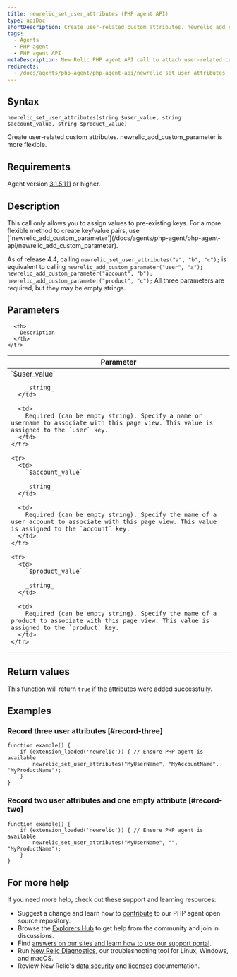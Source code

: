 ```yaml
---
title: newrelic_set_user_attributes (PHP agent API)
type: apiDoc
shortDescription: Create user-related custom attributes. newrelic_add_custom_parameter is more flexible.
tags:
  - Agents
  - PHP agent
  - PHP agent API
metaDescription: New Relic PHP agent API call to attach user-related custom attributes to APM and Browser events.
redirects:
  - /docs/agents/php-agent/php-agent-api/newrelic_set_user_attributes
---
```


## Syntax

```
newrelic_set_user_attributes(string $user_value, string $account_value, string $product_value)
```

Create user-related custom attributes. newrelic_add_custom_parameter is more flexible.

## Requirements

Agent version [3.1.5.111](https://docs.newrelic.com/docs/release-notes/agent-release-notes/php-release-notes/php-agent-315111) or higher.

## Description

<Callout variant="tip">
  This call only allows you to assign values to pre-existing keys. For a more flexible method to create key/value pairs, use [`newrelic_add_custom_parameter`](/docs/agents/php-agent/php-agent-api/newrelic_add_custom_parameter).
</Callout>

As of release 4.4, calling `newrelic_set_user_attributes("a", "b", "c");` is equivalent to calling `newrelic_add_custom_parameter("user", "a"); newrelic_add_custom_parameter("account", "b"); newrelic_add_custom_parameter("product", "c");` All three parameters are required, but they may be empty strings.

## Parameters

<table>
  <thead>
    <tr>
      <th width="25%">
        Parameter
      </th>

      <th>
        Description
      </th>
    </tr>
  </thead>

  <tbody>
    <tr>
      <td>
        `$user_value`

        _string_
      </td>

      <td>
        Required (can be empty string). Specify a name or username to associate with this page view. This value is assigned to the `user` key.
      </td>
    </tr>

    <tr>
      <td>
        `$account_value`

        _string_
      </td>

      <td>
        Required (can be empty string). Specify the name of a user account to associate with this page view. This value is assigned to the `account` key.
      </td>
    </tr>

    <tr>
      <td>
        `$product_value`

        _string_
      </td>

      <td>
        Required (can be empty string). Specify the name of a product to associate with this page view. This value is assigned to the `product` key.
      </td>
    </tr>
  </tbody>
</table>

## Return values

This function will return `true` if the attributes were added successfully.

## Examples

### Record three user attributes [#record-three]

```
function example() {
    if (extension_loaded('newrelic')) { // Ensure PHP agent is available
        newrelic_set_user_attributes("MyUserName", "MyAccountName", "MyProductName");
    }
}
```

### Record two user attributes and one empty attribute [#record-two]

```
function example() {
    if (extension_loaded('newrelic')) { // Ensure PHP agent is available
        newrelic_set_user_attributes("MyUserName", "", "MyProductName");
    }
}
```

## For more help

If you need more help, check out these support and learning resources:

* Suggest a change and learn how to [contribute](https://github.com/newrelic/newrelic-php-agent/issues) to our PHP agent open source repository.
* Browse the [Explorers Hub](https://discuss.newrelic.com/) to get help from the community and join in discussions.
* Find [answers on our sites and learn how to use our support portal](https://docs.newrelic.com/docs/using-new-relic/welcome-new-relic/get-started/find-help-use-support-portal/).
* Run [New Relic Diagnostics](https://docs.newrelic.com/docs/using-new-relic/cross-product-functions/troubleshooting/new-relic-diagnostics/), our troubleshooting tool for Linux, Windows, and macOS.
* Review New Relic's [data security](https://docs.newrelic.com/docs/security/) and [licenses](https://docs.newrelic.com/docs/licenses/) documentation.